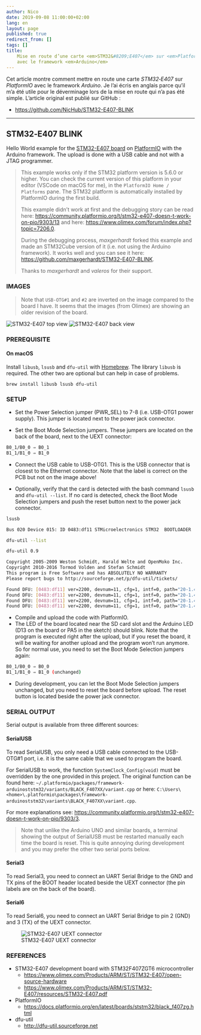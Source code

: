 ```yaml
---
author: Nico
date: 2019-09-08 11:00:00+02:00
lang: en
layout: page
published: true
redirect_from: []
tags: []
title:
    Mise en route d’une carte <em>STM32&#8209;E407</em> sur <em>PlatformIO</em>
    avec le framework <em>Arduino</em>
---
```


Cet article montre comment mettre en route une carte _STM32&#8209;E407_ sur _PlatformIO_ avec le framework _Arduino_.
Je l’ai écris en anglais parce qu’il m’a été utile pour le déverminage lors de la mise en route qui n’a pas été simple.
L’article original est publié sur GitHub :

-   <https://github.com/NicHub/STM32-E407-BLINK>

---

## STM32&#8209;E407 BLINK

Hello World example for the [STM32-E407 board](https://www.olimex.com/Products/ARM/ST/STM32-E407/open-source-hardware) on [PlatformIO](https://platformio.org) with the Arduino framework.
The upload is done with a USB cable and not with a JTAG programmer.

> This example works only if the STM32 platform version is 5.6.0 or higher.
> You can check the current version of this platform in your editor (VSCode on macOS for me), in the `PlatformIO Home / Platforms` pane.
> The STM32 platform is automatically installed by PlatformIO during the first build.
>
> This example didn’t work at first and the debugging story can be read here:
> <https://community.platformio.org/t/stm32-e407-doesn-t-work-on-pio/9303/13>
> and here: <https://www.olimex.com/forum/index.php?topic=7206.0>.
>
> During the debugging process, _maxgerhardt_ forked this example and made an STM32Cube version of it (i.e. not using the Arduino framework).
> It works well and you can see it here: <https://github.com/maxgerhardt/STM32-E407-BLINK>.
>
> Thanks to _maxgerhardt_ and _valeros_ for their support.

### IMAGES

> Note that `USB-OTG#1` and `#2` are inverted on the image compared to the board I have.
> It seems that the images (from Olimex) are showing an older revision of the board.

![STM32-E407 top view](https://github.com/NicHub/STM32-E407-BLINK/raw/master/images/STM32-E407-9_1.jpg)
![STM32-E407 back view](https://github.com/NicHub/STM32-E407-BLINK/raw/master/images/STM32-E407-10_1.jpg)

### PREREQUISITE

#### On macOS

Install `libusb`, `lsusb` and `dfu-util` with [Homebrew](https://brew.sh).
The library `libusb` is required.
The other two are optional but can help in case of problems.

    brew install libusb lsusb dfu-util

### SETUP

-   Set the Power Selection jumper (PWR_SEL) to 7-8 (i.e. USB-OTG1 power supply).
    This jumper is located next to the power jack connector.

-   Set the Boot Mode Selection jumpers.
    These jumpers are located on the back of the board, next to the UEXT connector:

```bash
B0_1/B0_0 ⇒ B0_1
B1_1/B1_0 ⇒ B1_0
```

-   Connect the USB cable to USB-OTG1.
    This is the USB connector that is closest to the Ethernet connector.
    Note that the label is correct on the PCB but not on the image above!

-   Optionally, verify that the card is detected with the bash command `lsusb` and `dfu-util --list`.
    If no card is detected, check the Boot Mode Selection jumpers and push the reset button next to the power jack connector.

```bash
lsusb
```

```bash
Bus 020 Device 015: ID 0483:df11 STMicroelectronics STM32  BOOTLOADER  Serial: 336032683536
```

```bash
dfu-util --list
```

```bash
dfu-util 0.9

Copyright 2005-2009 Weston Schmidt, Harald Welte and OpenMoko Inc.
Copyright 2010-2016 Tormod Volden and Stefan Schmidt
This program is Free Software and has ABSOLUTELY NO WARRANTY
Please report bugs to http://sourceforge.net/p/dfu-util/tickets/

Found DFU: [0483:df11] ver=2200, devnum=11, cfg=1, intf=0, path="20-1.4", alt=3, name="@Device Feature/0xFFFF0000/01*004 e", serial="336032683536"
Found DFU: [0483:df11] ver=2200, devnum=11, cfg=1, intf=0, path="20-1.4", alt=2, name="@OTP Memory /0x1FFF7800/01*512 e,01*016 e", serial="336032683536"
Found DFU: [0483:df11] ver=2200, devnum=11, cfg=1, intf=0, path="20-1.4", alt=1, name="@Option Bytes  /0x1FFFC000/01*016 e", serial="336032683536"
Found DFU: [0483:df11] ver=2200, devnum=11, cfg=1, intf=0, path="20-1.4", alt=0, name="@Internal Flash  /0x08000000/04*016Kg,01*064Kg,07*128Kg", serial="336032683536"
```

-   Compile and upload the code with PlatformIO.
-   The LED of the board located near the SD card slot and the Arduino LED (D13 on the board or PA5 in the sketch) should blink.
    Note that the program is executed right after the upload, but if you reset the board, it will be waiting for another upload and the program won’t run anymore.
    So for normal use, you need to set the Boot Mode Selection jumpers again:

```bash
B0_1/B0_0 ⇒ B0_0
B1_1/B1_0 ⇒ B1_0 (unchanged)
```

-   During development, you can let the Boot Mode Selection jumpers unchanged, but you need to reset the board before upload.
    The reset button is located beside the power jack connector.

### SERIAL OUTPUT

Serial output is available from three different sources:

#### SerialUSB

To read SerialUSB, you only need a USB cable connected to the USB-OTG#1 port, i.e. it is the same cable that we used to program the board.

For SerialUSB to work, the function `SystemClock_Config(void)` must be overridden by the one provided in this project.
The original function can be found here: `~/.platformio/packages/framework-arduinoststm32/variants/BLACK_F407XX/variant.cpp` or here: `C:\Users\<home>\.platformio\packages\framework-arduinoststm32\variants\BLACK_F407XX\variant.cpp`.

For more explanations see: <https://community.platformio.org/t/stm32-e407-doesn-t-work-on-pio/9303/3>.

> Note that unlike the Arduino UNO and similar boards, a terminal showing the output of SerialUSB must be restarted manually each time the board is reset.
> This is quite annoying during development and you may prefer the other two serial ports below.

#### Serial3

To read Serial3, you need to connect an UART Serial Bridge to the GND and TX pins of the BOOT header located beside the UEXT connector (the pin labels are on the back of the board).

#### Serial6

To read Serial6, you need to connect an UART Serial Bridge to pin 2 (GND) and 3 (TX) of the UEXT connector.

![STM32-E407 UEXT connector](https://github.com/NicHub/STM32-E407-BLINK/raw/master/images/STM32-E407-15_2.jpg)

### REFERENCES

-   STM32-E407 development board with STM32F407ZGT6 microcontroller
    -   <https://www.olimex.com/Products/ARM/ST/STM32-E407/open-source-hardware>
    -   <https://www.olimex.com/Products/ARM/ST/STM32-E407/resources/STM32-E407.pdf>
-   PlatformIO
    -   <https://docs.platformio.org/en/latest/boards/ststm32/black_f407zg.html>
-   dfu-util
    -   <http://dfu-util.sourceforge.net>
